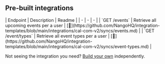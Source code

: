 
## Pre-built integrations

<AccordionGroup>


<Accordion title="Others">
| Endpoint | Description | Readme |
| - | - | - |
| `GET /events` | Retrieve all upcoming events per a user | [🔗](https://github.com/NangoHQ/integration-templates/blob/main/integrations/cal-com-v2/syncs/events.md) |
| `GET /event/types` | Retrieve all event types per a user | [🔗](https://github.com/NangoHQ/integration-templates/blob/main/integrations/cal-com-v2/syncs/event-types.md) |
</Accordion>

</AccordionGroup>

<Tip>Not seeing the integration you need? [Build your own](https://docs.nango.dev/guides/custom-integration-builder/overview) independently.</Tip>
